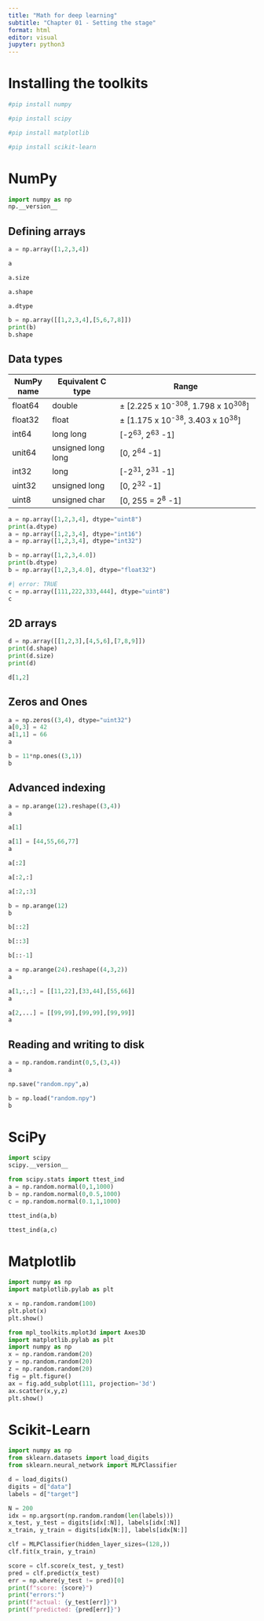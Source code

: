 ```yaml
---
title: "Math for deep learning"
subtitle: "Chapter 01 - Setting the stage"
format: html
editor: visual
jupyter: python3
---
```


# Installing the toolkits

```python
#pip install numpy
```

```python
#pip install scipy
```

```python
#pip install matplotlib
```

```python
#pip install scikit-learn
```

# NumPy

```python
import numpy as np
np.__version__
```

## Defining arrays

```python
a = np.array([1,2,3,4])
```

```python
a
```

```python
a.size
```

```python
a.shape
```

```python
a.dtype
```

```python
b = np.array([[1,2,3,4],[5,6,7,8]])
print(b)
b.shape
```

## Data types

| NumPy name | Equivalent C type  | Range                                   |
|------------|--------------------|-----------------------------------------|
| float64    | double             | ± \[2.225 x 10^-308^, 1.798 x 10^308^\] |
| float32    | float              | ± \[1.175 x 10^-38^, 3.403 x 10^38^\]   |
| int64      | long long          | \[-2^63^, 2^63^ -1\]                    |
| unit64     | unsigned long long | \[0, 2^64^ -1\]                         |
| int32      | long               | \[-2^31^, 2^31^ -1\]                    |
| uint32     | unsigned long      | \[0, 2^32^ -1\]                         |
| uint8      | unsigned char      | \[0, 255 = 2^8^ -1\]                    |

```python
a = np.array([1,2,3,4], dtype="uint8")
print(a.dtype)
a = np.array([1,2,3,4], dtype="int16")
a = np.array([1,2,3,4], dtype="int32")
```

```python
b = np.array([1,2,3,4.0])
print(b.dtype)
b = np.array([1,2,3,4.0], dtype="float32")
```

```python
#| error: TRUE
c = np.array([111,222,333,444], dtype="uint8")
c
```

## 2D arrays

```python
d = np.array([[1,2,3],[4,5,6],[7,8,9]])
print(d.shape)
print(d.size)
print(d)
```

```python
d[1,2]
```

## Zeros and Ones

```python
a = np.zeros((3,4), dtype="uint32")
a[0,3] = 42
a[1,1] = 66
a
```

```python
b = 11*np.ones((3,1))
b
```

## Advanced indexing

```python
a = np.arange(12).reshape((3,4))
a
```

```python
a[1]
```

```python
a[1] = [44,55,66,77]
a
```

```python
a[:2]
```

```python
a[:2,:]
```

```python
a[:2,:3]
```

```python
b = np.arange(12)
b
```

```python
b[::2]
```

```python
b[::3]
```

```python
b[::-1]
```

```python
a = np.arange(24).reshape((4,3,2))
a
```

```python
a[1,:,:] = [[11,22],[33,44],[55,66]]
a
```

```python
a[2,...] = [[99,99],[99,99],[99,99]]
a
```

## Reading and writing to disk

```python
a = np.random.randint(0,5,(3,4))
a
```

```python
np.save("random.npy",a)
```

```python
b = np.load("random.npy")
b
```

# SciPy

```python
import scipy
scipy.__version__
```

```python
from scipy.stats import ttest_ind
a = np.random.normal(0,1,1000)
b = np.random.normal(0,0.5,1000)
c = np.random.normal(0.1,1,1000)
```

```python
ttest_ind(a,b)
```

```python
ttest_ind(a,c)
```

# Matplotlib

```python
import numpy as np
import matplotlib.pylab as plt
```

```python
x = np.random.random(100)
plt.plot(x)
plt.show()
```

```python
from mpl_toolkits.mplot3d import Axes3D
import matplotlib.pylab as plt
import numpy as np
x = np.random.random(20)
y = np.random.random(20)
z = np.random.random(20)
fig = plt.figure()
ax = fig.add_subplot(111, projection='3d')
ax.scatter(x,y,z)
plt.show()
```

# Scikit-Learn

```python
import numpy as np
from sklearn.datasets import load_digits
from sklearn.neural_network import MLPClassifier
```

```python
d = load_digits()
digits = d["data"]
labels = d["target"]
```

```python
N = 200
idx = np.argsort(np.random.random(len(labels)))
x_test, y_test = digits[idx[:N]], labels[idx[:N]]
x_train, y_train = digits[idx[N:]], labels[idx[N:]]
```

```python
clf = MLPClassifier(hidden_layer_sizes=(128,))
clf.fit(x_train, y_train)
```

```python
score = clf.score(x_test, y_test)
pred = clf.predict(x_test)
err = np.where(y_test != pred)[0]
print(f"score: {score}")
print("errors:")
print(f"actual: {y_test[err]}")
print(f"predicted: {pred[err]}")
```